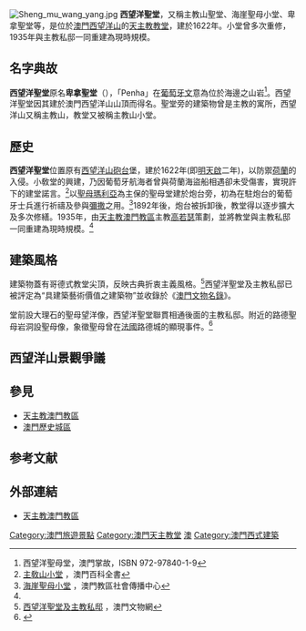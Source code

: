 {{Infobox church
| name                 = 西望洋聖堂
| fullname             = 澳門天主教西望洋聖堂
| image                = Xi Wang Yang Shan Sheng Tang.jpg
| location             = [[澳門|澳門]][[西望洋山|西望洋山]]
| country              = {{Macao}}
| denomination         = [[天主教|天主教]]
| website              = [https://web.archive.org/web/20111130081317/http://www.macaudiocese.org.mo/ 天主教澳門教區網站]
| founded date         = 1622年：興建<br>1935年：重建為現時規模
| architectural type   = 哥德式
| parish               = 
| diocese              = [[天主教澳門教區|天主教澳門教區]]
}}
[[File:Sheng_mu_wang_yang.jpg|thumb]]
'''西望洋聖堂'''，又稱主教山聖堂、海崖聖母小堂、卑拿聖堂等，是位於[[澳門|澳門]][[西望洋山|西望洋山]]的[[天主教|天主教]][[教堂|教堂]]，建於1622年。小堂曾多次重修，1935年與主教私邸一同重建為現時規模。

==名字典故==
'''西望洋聖堂'''原名'''卑拿聖堂'''（{{lang-pt|Capela de Nossa Senhora da Penha}}），「Penha」在[[葡萄牙文|葡萄牙文]]意為位於海邊之山岩<ref name="streetstory">西望洋聖母堂，澳門掌故，ISBN 972-97840-1-9</ref>。西望洋聖堂因其建於澳門西望洋山山頂而得名。聖堂旁的建築物曾是主教的寓所，西望洋山又稱主教山，教堂又被稱主教山小堂。

==歷史==
'''西望洋聖堂'''位置原有[[西望洋山砲台|西望洋山砲台]]堡，建於1622年(即[[明|明]][[天啟|天啟]]二年)，以防禦[[荷蘭|荷蘭]]的入侵。小敎堂的興建，乃因葡萄牙航海者曾與荷蘭海盜船相遇卻未受傷害，實現許下的建堂諾言。<ref>[http://www.macaudata.com/macauweb/Encyclopedia/html/16807.htm 主敎山小堂] {{Wayback|url=http://www.macaudata.com/macauweb/Encyclopedia/html/16807.htm |date=20050215054622 }}，澳門百科全書</ref>以[[聖母瑪利亞|聖母瑪利亞]]為主保的聖母堂建於炮台旁，初為在駐炮台的葡萄牙士兵進行祈禱及參與[[彌撒|彌撒]]之用。<ref>[http://www.peacemacau.org/ccs/macchusto/hill.html 海崖聖母小堂] {{Wayback|url=http://www.peacemacau.org/ccs/macchusto/hill.html |date=20080325054908 }}，澳門教區社會傳播中心</ref>1892年後，炮台被拆卸後，教堂得以逐步擴大及多次修繕。1935年，由[[天主教澳門教區|天主教澳門教區]]主教[[高若瑟|高若瑟]]策劃，並將教堂與主教私邸一同重建為現時規模。<ref name="streetstory" />

==建築風格==
建築物蓋有哥德式教堂尖頂，反映古典折衷主義風格。<ref>[http://www.macauheritage.net/info/pointC.asp?pId=1&id=36&k=E&i= 西望洋聖堂及主教私邸] {{Wayback|url=http://www.macauheritage.net/info/pointC.asp?pId=1&id=36&k=E&i= |date=20060116032854 }}，澳門文物網</ref>西望洋聖堂及主教私邸已被評定為“具建築藝術價值之建築物”並收錄於《[[澳門文物名錄|澳門文物名錄]]》。

堂前設大理石的聖母望洋像，西望洋聖堂聯貫相通後面的主教私邸。附近的路德聖母岩洞設聖母像，象徵聖母曾在[[法國|法國]]路德城的顯現事件。<ref>{{Cite web |url=http://www.teamnice.com/View360/360Vmo_churches.htm |title=澳門教堂 |access-date=2008-04-19 |archive-date=2021-04-25 |archive-url=https://web.archive.org/web/20210425145607/http://www.teamnice.com/View360/360Vmo_churches.htm |dead-url=no }}</ref>

==西望洋山景觀爭議==
{{see also|西望洋山#西望洋山景觀爭議}}

==參見==
*[[天主教澳門教區|天主教澳門教區]]
*[[澳門歷史城區|澳門歷史城區]]

==参考文献==
<div class="references-small">
<references />
</div>

==外部連結==
{{commons category|Capela de Nossa Senhora da Penha (Macau)}}
*[https://web.archive.org/web/20011203165500/http://macaudiocese.org.mo/ 天主教澳門教區]

{{澳門天主教教堂、修院}}
{{澳門文物}}

[[Category:澳門旅遊景點|Category:澳門旅遊景點]]
[[Category:澳門天主教堂|Category:澳門天主教堂]]
[[Category:中国天主教主教座堂|澳]]
[[Category:澳門西式建築|Category:澳門西式建築]]